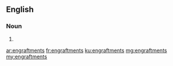 ==English==

===Noun===
{{head|en}}

# {{plural of|engraftment}}

[[ar:engraftments]]
[[fr:engraftments]]
[[ku:engraftments]]
[[mg:engraftments]]
[[my:engraftments]]